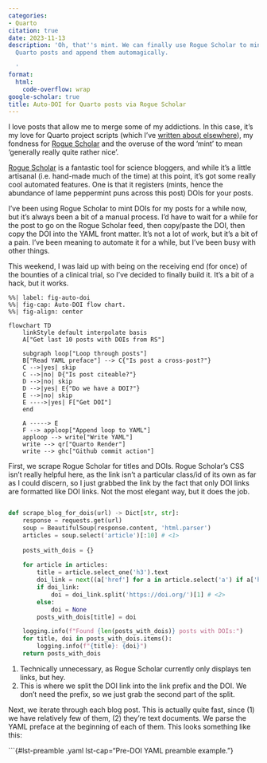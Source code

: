 ```yaml
---
categories:
- Quarto
citation: true
date: 2023-11-13
description: 'Oh, that''s mint. We can finally use Rogue Scholar to mint DOIs for
  Quarto posts and append them automagically.

  '
format:
  html:
    code-overflow: wrap
google-scholar: true
title: Auto-DOI for Quarto posts via Rogue Scholar
---
```


I love posts that allow me to merge some of my addictions. In this case, it's my love for Quarto project scripts (which I've [written about elsewhere](../quarto-project-scripts)), my fondness for [Rogue Scholar](https://rogue-scholar.org) and the overuse of the word 'mint' to mean 'generally really quite rather nice'.

[Rogue Scholar](https://rogue-scholar.org) is a fantastic tool for science bloggers, and while it's a little artisanal (i.e. hand-made much of the time) at this point, it's got some really cool automated features. One is that it registers (mints, hence the abundance of lame peppermint puns across this post) DOIs for your posts. 

I've been using Rogue Scholar to mint DOIs for my posts for a while now, but it's always been a bit of a manual process. I'd have to wait for a while for the post to go on the Rogue Scholar feed, then copy/paste the DOI, then copy the DOI into the YAML front matter. It's not a lot of work, but it's a bit of a pain. I've been meaning to automate it for a while, but I've been busy with other things.

This weekend, I was laid up with being on the receiving end (for once) of the bounties of a clinical trial, so I've decided to finally build it. It's a bit of a hack, but it works.

```mermaid
%%| label: fig-auto-doi
%%| fig-cap: Auto-DOI flow chart.
%%| fig-align: center

flowchart TD
    linkStyle default interpolate basis
    A["Get last 10 posts with DOIs from RS"]
    
    subgraph loop["Loop through posts"]
    B["Read YAML preface"] --> C{"Is post a cross-post?"}
    C -->|yes| skip
    C -->|no| D{"Is post citeable?"}
    D -->|no| skip
    D -->|yes| E{"Do we have a DOI?"}
    E -->|no| skip
    E ---->|yes| F["Get DOI"]    
    end

    A -----> E
    F --> apploop["Append loop to YAML"]
    apploop --> write["Write YAML"]
    write --> qr["Quarto Render"]
    write --> ghc["Github commit action"]
```

First, we scrape Rogue Scholar for titles and DOIs. Rogue Scholar's CSS isn't really helpful here, as the link isn't a particular class/id of its own   as far as I could discern, so I just grabbed the link by the fact that only DOI links are formatted like DOI links. Not the most elegant way, but it does the job.

```{#lst-getting-dois .python lst-cap="Getting the DOIs from Rogue Scholar."}

def scrape_blog_for_dois(url) -> Dict[str, str]:
    response = requests.get(url)
    soup = BeautifulSoup(response.content, 'html.parser')
    articles = soup.select('article')[:10] # <1>
    
    posts_with_dois = {}
    
    for article in articles:
        title = article.select_one('h3').text
        doi_link = next((a['href'] for a in article.select('a') if a['href'].startswith('https://doi.org')), None)
        if doi_link:
            doi = doi_link.split('https://doi.org/')[1] # <2>
        else:
            doi = None
        posts_with_dois[title] = doi

    logging.info(f"Found {len(posts_with_dois)} posts with DOIs:")
    for title, doi in posts_with_dois.items():
        logging.info(f"{title}: {doi}")
    return posts_with_dois
```
1. Technically unnecessary, as Rogue Scholar currently only displays ten links, but hey.
2. This is where we split the DOI link into the link prefix and the DOI. We don't need the prefix, so we just grab the second part of the split.


Next, we iterate through each blog post. This is actually quite fast, since (1) we have relatively few of them, (2) they're text documents. We parse the YAML preface at the beginning of each of them. This looks something like this:

```{#lst-preamble .yaml lst-cap="Pre-DOI YAML preamble example."}

